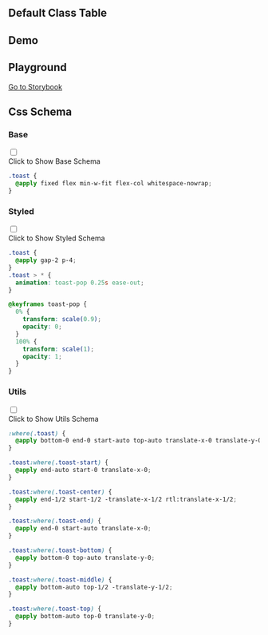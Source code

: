 

## Default Class Table
  
<CssTable name="toast" />
  
## Demo
  
<Demo></Demo>

## Playground
  
[Go to Storybook](https://story.ui.icebreaker.top/?path=/docs/feedback-toast--docs)
  
## Css Schema


### Base

<div className="collapse">
<input type="checkbox" /> 
<div class="collapse-title px-0">
<span class="btn">Click to Show Base Schema</span>
</div>
<div class="collapse-content"> 

```css
.toast {
  @apply fixed flex min-w-fit flex-col whitespace-nowrap;
}

```

</div>
</div>



### Styled

<div className="collapse">
<input type="checkbox" /> 
<div class="collapse-title px-0">
<span class="btn">Click to Show Styled Schema</span>
</div>
<div class="collapse-content"> 

```css
.toast {
  @apply gap-2 p-4;
}
.toast > * {
  animation: toast-pop 0.25s ease-out;
}

@keyframes toast-pop {
  0% {
    transform: scale(0.9);
    opacity: 0;
  }
  100% {
    transform: scale(1);
    opacity: 1;
  }
}

```

</div>
</div>



### Utils

<div className="collapse">
<input type="checkbox" /> 
<div class="collapse-title px-0">
<span class="btn">Click to Show Utils Schema</span>
</div>
<div class="collapse-content"> 

```css
:where(.toast) {
  @apply bottom-0 end-0 start-auto top-auto translate-x-0 translate-y-0;
}

.toast:where(.toast-start) {
  @apply end-auto start-0 translate-x-0;
}

.toast:where(.toast-center) {
  @apply end-1/2 start-1/2 -translate-x-1/2 rtl:translate-x-1/2;
}

.toast:where(.toast-end) {
  @apply end-0 start-auto translate-x-0;
}

.toast:where(.toast-bottom) {
  @apply bottom-0 top-auto translate-y-0;
}

.toast:where(.toast-middle) {
  @apply bottom-auto top-1/2 -translate-y-1/2;
}

.toast:where(.toast-top) {
  @apply bottom-auto top-0 translate-y-0;
}

```

</div>
</div>



